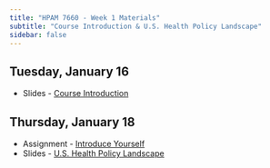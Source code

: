 ```yaml
---
title: "HPAM 7660 - Week 1 Materials"
subtitle: "Course Introduction & U.S. Health Policy Landscape"
sidebar: false
---
```


## Tuesday, January 16

- Slides - [Course Introduction](/slides/HPAM_7660_Introduction_Slides.pdf)

## Thursday, January 18

- Assignment - [Introduce Yourself](https://tulane.instructure.com/courses/2275811/assignments/14466540/)
- Slides - [U.S. Health Policy Landscape](/slides/HPAM_7660_Health_Policy_Landscape.pdf)